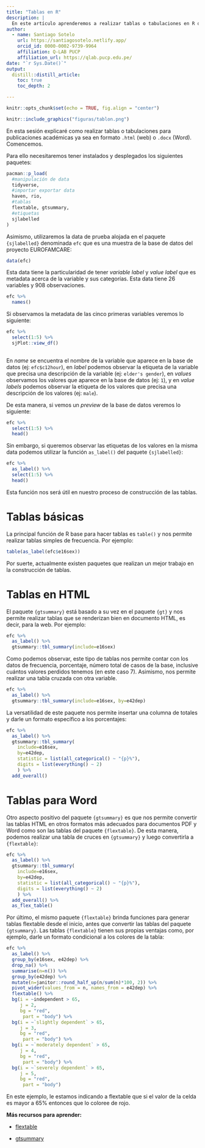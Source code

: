 ```yaml
---
title: "Tablas en R"
description: |
  En este artículo aprenderemos a realizar tablas o tabulaciones en R de manera eficiente.
author:
  - name: Santiago Sotelo 
    url: https://santiagosotelo.netlify.app/
    orcid_id: 0000-0002-9739-9964
    affiliation: Q-LAB PUCP
    affiliation_url: https://qlab.pucp.edu.pe/
date: "`r Sys.Date()`"
output: 
  distill::distill_article:
    toc: true
    toc_depth: 2

---
```


```r
knitr::opts_chunk$set(echo = TRUE, fig.align = "center")
```

```r
knitr::include_graphics("figuras/tablon.png")

```

En esta sesión explicaré como realizar tablas o tabulaciones para publicaciones académicas ya sea en formato `.html` (web) o `.docx` (Word). Comencemos.

Para ello necesitaremos tener instalados y desplegados los siguientes paquetes:

```r
pacman::p_load(
  #manipulación de data
  tidyverse,
  #importar exportar data
  haven, rio,
  #tablas
  flextable, gtsummary,
  #etiquetas
  sjlabelled
)

```

Asimismo, utilizaremos la data de prueba alojada en el paquete `{sjlabelled}` denominada `efc` que es una muestra de la base de datos del proyecto EUROFAMCARE:

```r
data(efc)

```

Esta data tiene la particularidad de tener *variable label* y *value label* que es metadata acerca de la variable y sus categorías. Esta data tiene 26 variables y 908 observaciones.

```r
efc %>% 
  names()

```

Si observamos la metadata de las cinco primeras variables veremos lo siguiente:

```r
efc %>%
  select(1:5) %>%
  sjPlot::view_df()
  
```

En *name* se encuentra el nombre de la variable que aparece en la base de datos (ej: `efc$c12hour`), en *label* podemos observar la etiqueta de la variable que precisa una descripción de la variable (ej: `elder's gender`), en *values* observamos los valores que aparece en la base de datos (ej: `1`), y en *value labels* podemos observar la etiqueta de los valores que precisa una descripción de los valores (ej: `male`).

De esta manera, si vemos un *preview* de la base de datos veremos lo siguiente:

```r
efc %>% 
  select(1:5) %>% 
  head()

```

Sin embargo, si queremos observar las etiquetas de los valores en la misma data podemos utilizar la función `as_label()` del paquete `{sjlabelled}`:

```r
efc %>% 
  as_label() %>% 
  select(1:5) %>% 
  head()

```

Esta función nos será útil en nuestro proceso de construcción de las tablas.

# Tablas básicas

La principal función de R base para hacer tablas es `table()` y nos permite realizar tablas simples de frecuencia. Por ejemplo:

```r
table(as_label(efc$e16sex))

```

Por suerte, actualmente existen paquetes que realizan un mejor trabajo en la construcción de tablas.

# Tablas en HTML

El paquete `{gtsummary}` está basado a su vez en el paquete `{gt}` y nos permite realizar tablas que se renderizan bien en documento HTML, es decir, para la web. Por ejemplo:

```r
efc %>% 
  as_label() %>%
  gtsummary::tbl_summary(include=e16sex)

```

Como podemos observar, este tipo de tablas nos permite contar con los datos de frecuencia, porcentaje, número total de casos de la base, inclusive cuántos valores perdidos tenemos (en este caso 7). Asimismo, nos permite realizar una tabla cruzada con otra variable.

```r
efc %>% 
  as_label() %>% 
  gtsummary::tbl_summary(include=e16sex, by=e42dep)

```

La versatilidad de este paquete nos permite insertar una columna de totales y darle un formato específico a los porcentajes:

```r
efc %>% 
  as_label() %>% 
  gtsummary::tbl_summary(
    include=e16sex, 
    by=e42dep,
    statistic = list(all_categorical() ~ "{p}%"),
    digits = list(everything() ~ 2)
    ) %>% 
  add_overall()

```

# Tablas para Word

Otro aspecto positivo del paquete `{gtsummary}` es que nos permite convertir las tablas HTML en otros formatos más adecuados para documentos PDF y Word como son las tablas del paquete `{flextable}`. De esta manera, podemos realizar una tabla de cruces en `{gtsummary}` y luego convertirla a `{flextable}`:

```r
efc %>% 
  as_label() %>% 
  gtsummary::tbl_summary(
    include=e16sex, 
    by=e42dep,
    statistic = list(all_categorical() ~ "{p}%"),
    digits = list(everything() ~ 2)
    ) %>% 
  add_overall() %>% 
  as_flex_table()

```

Por último, el mismo paquete `{flextable}` brinda funciones para generar tablas flextable desde el inicio, antes que convertir las tablas del paquete `{gtsummary}`. Las tablas `{flextable}` tienen sus propias ventajas como, por ejemplo, darle un formato condicional a los colores de la tabla:

```r
efc %>% 
  as_label() %>% 
  group_by(e16sex, e42dep) %>% 
  drop_na() %>% 
  summarise(n=n()) %>% 
  group_by(e42dep) %>% 
  mutate(n=janitor::round_half_up(n/sum(n)*100, 2)) %>% 
  pivot_wider(values_from = n, names_from = e42dep) %>% 
  flextable() %>% 
  bg(i = ~independent > 65,
     j = 2,
     bg = "red",
      part = "body") %>% 
  bg(i = ~`slightly dependent` > 65,
     j = 3,
     bg = "red",
      part = "body") %>% 
  bg(i = ~`moderately dependent` > 65,
     j = 4,
     bg = "red",
      part = "body") %>% 
  bg(i = ~`severely dependent` > 65,
     j = 5,
     bg = "red",
      part = "body")

```

En este ejemplo, le estamos indicando a flextable que si el valor de la celda es mayor a 65% entonces que lo coloree de rojo.

**Más recursos para aprender:**

- [flextable](https://davidgohel.github.io/flextable/index.html)

- [gtsummary](https://www.danieldsjoberg.com/gtsummary/)

